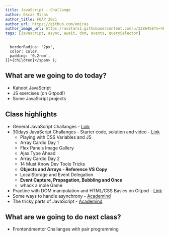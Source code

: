 ```yaml
---
title: JavaScript - Challange
author: Oscar Miras
author_title: FOAP 2021
author_url: https://github.com/omiras
author_image_url: https://avatars1.githubusercontent.com/u/3286458?s=460&v=4
tags: [javascript, async, await, dom, events, querySelector]
---
```


      borderRadius: '2px',
      color: color,
      padding: '0.2rem',
    }}>{children}</span> );

## __<Highlight color="#ff8000">What are we going to do today?</Highlight>__

* Kahoot JavaScript
* JS exercises (on Gitpod!)
* Some JavaScript projects

## __<Highlight color="#ff8000">Class highlights</Highlight>__ 

* General JavaScript Challanges - [Link](https://jsbeginners.com/javascript-projects-for-beginners/)
* 30days JavaScript Challanges - Starter code, solution and video - [Link](https://javascript30.com/)
  * Playing with CSS Variables and JS
  * Array Cardio Day 1
  * Flex Panels Image Gallery
  * Ajax Type Ahead
  * Array Cardio Day 2
  * 14 Must Know Dev Tools Tricks
  * **Objects and Arrays - Reference VS Copy**
  * LocalStorage and Event Delegation
  * **Event Capture, Propagation, Bubbling and Once**
  * whack a mole Game 
* Practice with DOM manipulation and HTML/CSS Basics on Gitpod - [Link](https://github.com/4GeeksAcademy/html-tutorial-exercises-course)
* Some ways to handle asynchrony - [Academind](https://academind.com/tutorials/callbacks-vs-promises-vs-rxjs-vs-async-awaits/)
* The tricky parts of JavaScript - [Academind](https://academind.com/tutorials/javascript-tricky-parts/)

## __<Highlight color="#ff8000">What are we going to do next class?</Highlight>__

* Frontendmentor Challanges with pair programming

